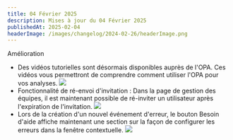```yaml
---
title: 04 Février 2025
description: Mises à jour du 04 Février 2025
publishedAt: 2025-02-04
headerImage: /images/changelog/2024-02-26/headerImage.png
---
```

<Badge variant="noLink" className="m-0">
  <span>Amélioration</span>
</Badge>

- Des vidéos tutorielles sont désormais disponibles auprès de l'OPA. Ces vidéos vous permettront de comprendre comment utiliser l'OPA pour vos analyses.
![](/images/changelog/2025-02-04/1.png)
- Fonctionnalité de ré-envoi d'invitation : Dans la page de gestion des équipes, il est maintenant possible de ré-inviter un utilisateur après l'expiration de l'invitation.
![](/images/changelog/2025-02-04/2.png)
- Lors de la création d'un nouvel événement d'erreur, le bouton Besoin d'aide affiche maintenant une section sur la façon de configurer les erreurs dans la fenêtre contextuelle.
![](/images/changelog/2025-02-04/3.png)
